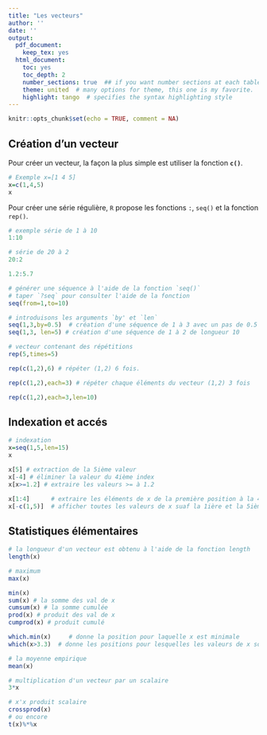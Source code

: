 ```yaml
---
title: "Les vecteurs"
author: ''
date: ''
output:
  pdf_document:
    keep_tex: yes
  html_document:
    toc: yes 
    toc_depth: 2
    number_sections: true  ## if you want number sections at each table header
    theme: united  # many options for theme, this one is my favorite.
    highlight: tango  # specifies the syntax highlighting style
---
```

```r
knitr::opts_chunk$set(echo = TRUE, comment = NA)
```
## Création d'un vecteur
Pour créer un vecteur, la façon la plus simple est utiliser la fonction **`c()`**.

```r
# Exemple x=[1 4 5]
x=c(1,4,5)
x
```

Pour créer une série régulière, `R` propose les fonctions `:`, `seq()` et la fonction `rep()`.


```r
# exemple série de 1 à 10
1:10
```


```r
# série de 20 à 2
20:2
```

```r
1.2:5.7  
```

```r
# générer une séquence à l'aide de la fonction `seq()`
# taper `?seq` pour consulter l'aide de la fonction
seq(from=1,to=10)
```

```r
# introduisons les arguments `by' et `len`
seq(1,3,by=0.5)  # création d'une séquence de 1 à 3 avec un pas de 0.5
seq(1,3, len=5) # création d'une séquence de 1 à 2 de longueur 10
```

```r
# vecteur contenant des répétitions
rep(5,times=5)
```

```r
rep(c(1,2),6) # répéter (1,2) 6 fois.
```


```r
rep(c(1,2),each=3) # répéter chaque éléments du vecteur (1,2) 3 fois
```

```r
rep(c(1,2),each=3,len=10)
```

## Indexation et accés

```r
# indexation
x=seq(1,5,len=15)
x
```

```r
x[5] # extraction de la 5ième valeur
x[-4] # éliminer la valeur du 4ième index
x[x>=1.2] # extraire les valeurs >= à 1.2
```

```r
x[1:4]      # extraire les éléments de x de la première position à la 4ième.
x[-c(1,5)]  # afficher toutes les valeurs de x suaf la 1ière et la 5ième valeur.
```

## Statistiques élémentaires

```r
# la longueur d'un vecteur est obtenu à l'aide de la fonction length
length(x)
```

```r
# maximum
max(x)
```

```r
min(x)
sum(x) # la somme des val de x
cumsum(x) # la somme cumulée
prod(x) # produit des val de x
cumprod(x) # produit cumulé
```

```r
which.min(x)     # donne la position pour laquelle x est minimale
which(x>3.3)  # donne les positions pour lesquelles les valeurs de x sont supèrieur à 3.3
```

```r
# la moyenne empirique
mean(x)
```

```r
# multiplication d'un vecteur par un scalaire
3*x
```

```r
# x'x produit scalaire
crossprod(x)
# ou encore
t(x)%*%x
```

